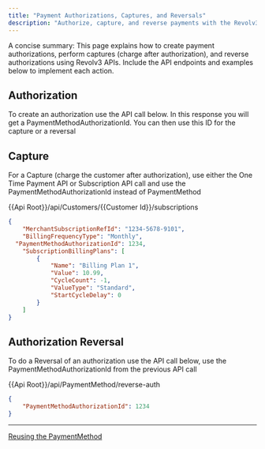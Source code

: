 ```yaml
---
title: "Payment Authorizations, Captures, and Reversals"
description: "Authorize, capture, and reverse payments with the Revolv3 API. A guide to managing the full lifecycle of a card transaction with examples."
---
```

 
A concise summary: This page explains how to create payment authorizations, perform captures (charge after authorization), and reverse authorizations using Revolv3 APIs. Include the API endpoints and examples below to implement each action.

## Authorization

To create an authorization use the API call below. In this response you will get a PaymentMethodAuthorizationId. You can then use this ID for the capture or a reversal

## Capture

For a Capture (charge the customer after authorization), use either the One Time Payment API or Subscription API call and use the PaymentMethodAuthorizationId instead of PaymentMethod

{{Api Root}}/api/Customers/{{Customer Id}}/subscriptions

```json
{
    "MerchantSubscriptionRefId": "1234-5678-9101",
    "BillingFrequencyType": "Monthly",
  "PaymentMethodAuthorizationId": 1234,
    "SubscriptionBillingPlans": [
        {
            "Name": "Billing Plan 1",
            "Value": 10.99,
            "CycleCount": -1,
            "ValueType": "Standard",
            "StartCycleDelay": 0
        }
    ]
}
```

## Authorization Reversal

To do a Reversal of an authorization use the API call below, use the PaymentMethodAuthorizationId from the previous API call

{{Api Root}}/api/PaymentMethod/reverse-auth

```json
{
    "PaymentMethodAuthorizationId": 1234
}
```

***

[Reusing the PaymentMethod](/docs/reusing-the-paymentmethodid-for-one-time-payments)
